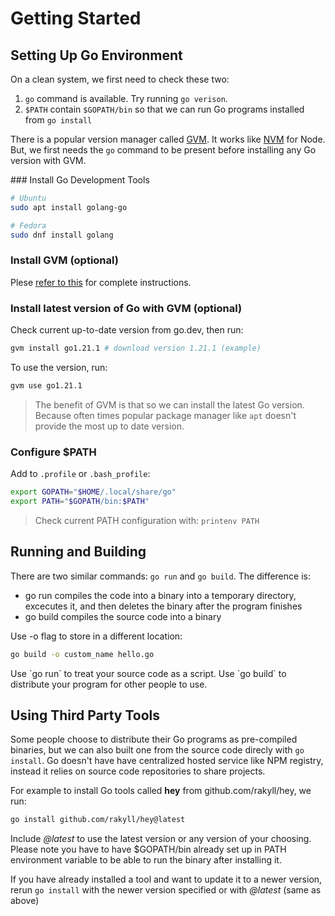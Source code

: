 

# Getting Started

## Setting Up Go Environment

On a clean system, we first need to check these two:

1. `go` command is available. Try running `go verison`.
2. `$PATH` contain `$GOPATH/bin` so that we can run Go programs installed from `go install`

There is a popular version manager called [GVM](https://github.com/moovweb/gvm). It works like [NVM](https://github.com/nvm-sh/nvm) for Node. But, we first needs the `go` command to be present before installing any Go version with GVM.

<Steps>
### Install Go Development Tools

```bash
# Ubuntu
sudo apt install golang-go

# Fedora
sudo dnf install golang
```

### Install GVM (optional)

Plese [refer to this](https://github.com/moovweb/gvm#installing) for complete instructions.

### Install latest version of Go with GVM (optional)

Check current up-to-date version from go.dev, then run:

```bash
gvm install go1.21.1 # download version 1.21.1 (example)
```

To use the version, run:

```bash
gvm use go1.21.1
```

> The benefit of GVM is that so we can install the latest Go version. Because often times popular package manager like `apt` doesn't provide the most up to date version.

### Configure $PATH

Add to `.profile` or `.bash_profile`:

```bash
export GOPATH="$HOME/.local/share/go"
export PATH="$GOPATH/bin:$PATH"
```

> Check current PATH configuration with: `printenv PATH`

</Steps>

## Running and Building

There are two similar commands: `go run` and `go build`. The difference is:

- go run compiles the code into a binary into a temporary directory, excecutes it, and then deletes the binary after the program finishes
- go build compiles the source code into a binary

Use -o flag to store in a different location:

```bash
go build -o custom_name hello.go
```

<Callout>
Use `go run` to treat your source code as a script. Use `go build` to distribute your program for other people to use.
</Callout>

## Using Third Party Tools

Some people choose to distribute their Go programs as pre-compiled binaries, but we can also built one from the source code direcly with `go install`. Go doesn't have have centralized hosted service like NPM registry, instead it relies on source code repositories to share projects.

For example to install Go tools called __hey__ from github.com/rakyll/hey, we run:

```bash
go install github.com/rakyll/hey@latest
```

Include _@latest_ to use the latest version or any version of your choosing. Please note you have to have $GOPATH/bin already set up in PATH environment variable to be able to run the binary after installing it.

If you have already installed a tool and want to update it to a newer version, rerun `go install` with the newer version specified or with _@latest_ (same as above)
